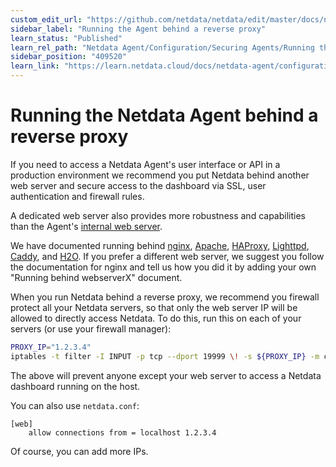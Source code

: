 ```yaml
---
custom_edit_url: "https://github.com/netdata/netdata/edit/master/docs/netdata-agent/configuration/running-the-netdata-agent-behind-a-reverse-proxy/README.md"
sidebar_label: "Running the Agent behind a reverse proxy"
learn_status: "Published"
learn_rel_path: "Netdata Agent/Configuration/Securing Agents/Running the Agent behind a reverse proxy"
sidebar_position: "409520"
learn_link: "https://learn.netdata.cloud/docs/netdata-agent/configuration/securing-agents/running-the-agent-behind-a-reverse-proxy/running-the-agent-behind-a-reverse-proxy"
---
```


# Running the Netdata Agent behind a reverse proxy

If you need to access a Netdata Agent's user interface or API in a production environment we recommend you put Netdata behind
another web server and secure access to the dashboard via SSL, user authentication and firewall rules.

A dedicated web server also provides more robustness and capabilities than the Agent's [internal web server](https://github.com/netdata/netdata/blob/master/src/web/README.md).

We have documented running behind
[nginx](/docs/netdata-agent/configuration/securing-agents/running-the-agent-behind-a-reverse-proxy/nginx),
[Apache](/docs/netdata-agent/configuration/securing-agents/running-the-agent-behind-a-reverse-proxy/apache),
[HAProxy](/docs/netdata-agent/configuration/securing-agents/running-the-agent-behind-a-reverse-proxy/haproxy),
[Lighttpd](/docs/netdata-agent/configuration/securing-agents/running-the-agent-behind-a-reverse-proxy/lighttpd-v1.4.x),
[Caddy](/docs/netdata-agent/configuration/securing-agents/running-the-agent-behind-a-reverse-proxy/caddy),
and [H2O](/docs/netdata-agent/configuration/securing-agents/running-the-agent-behind-a-reverse-proxy/h2o).
If you prefer a different web server, we suggest you follow the documentation for nginx and tell us how you did it
 by adding your own "Running behind webserverX" document.

When you run Netdata behind a reverse proxy, we recommend you firewall protect all your Netdata servers, so that only the web server IP will be allowed to directly access Netdata. To do this, run this on each of your servers (or use your firewall manager):

```sh
PROXY_IP="1.2.3.4"
iptables -t filter -I INPUT -p tcp --dport 19999 \! -s ${PROXY_IP} -m conntrack --ctstate NEW -j DROP
```

The above will prevent anyone except your web server to access a Netdata dashboard running on the host.

You can also use `netdata.conf`:

```text
[web]
    allow connections from = localhost 1.2.3.4
```

Of course, you can add more IPs.
